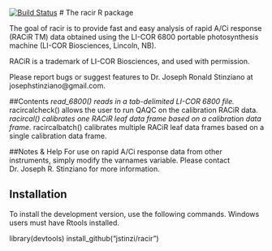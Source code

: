 [![Build Status](https://travis-ci.com/jstinzi/racir.svg?branch=master)](https://travis-ci.com/jstinzi/racir)
# The racir R package

The goal of racir is to provide fast and easy analysis of rapid A/Ci response
(RACiR TM) data obtained using the LI-COR 6800 portable photosynthesis machine
(LI-COR Biosciences, Lincoln, NB). 

RACiR is a trademark of LI-COR Biosciences, and used with permission.

Please report bugs or suggest features to Dr. Joseph Ronald Stinziano at
josephstinziano@gmail.com.

##Contents
*read_6800() reads in a tab-delimited LI-COR 6800 file.
*racircalcheck() allows the user to run QAQC on the calibration RACiR data.
*racircal() calibrates one RACiR leaf data frame based on a calibration data
    frame.
*racircalbatch() calibrates multiple RACiR leaf data frames based on a single
    calibration data frame.
    
##Notes & Help
For use on rapid A/Ci response data from other instruments, simply modify the
varnames variable. Please contact Dr. Joseph R. Stinziano for more information.

## Installation

To install the development version, use the following commands. Windows users
must have Rtools installed.

library(devtools)
install_github("jstinzi/racir")
